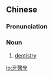 ==Chinese==
{{zh-forms|s=牙医学|type=21}}
{{zh-wp}}

===Pronunciation===
{{zh-pron
|m=yáyīxué
|cat=n
}}

===Noun===
{{zh-noun}}

# [[dentistry]]

{{zh-cat|Dentistry}}

[[lo:牙醫學]]
